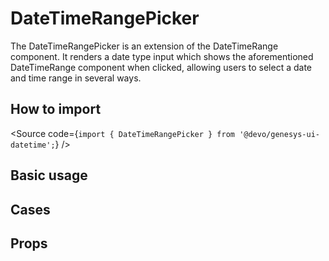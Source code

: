 

<Meta of={Stories} />

# DateTimeRangePicker

The DateTimeRangePicker is an extension of the DateTimeRange component.
It renders a date type input which shows the aforementioned DateTimeRange component when clicked, allowing users to select a date and time range in several ways.

## How to import

<Source
  code={`import { DateTimeRangePicker } from '@devo/genesys-ui-datetime';`}
/>

## Basic usage

<Canvas of={Stories.Base} />

## Cases

<Canvas of={CaseStories.WithPresets} />

## Props

<ArgTypes of={Stories} />
